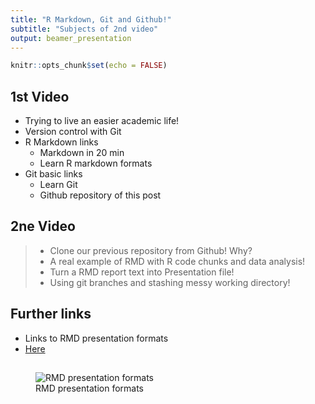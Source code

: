 ```yaml
---
title: "R Markdown, Git and Github!"
subtitle: "Subjects of 2nd video"
output: beamer_presentation
---
```


```r
knitr::opts_chunk$set(echo = FALSE)
```

## 1st Video
- Trying to live an easier academic life!
- Version control with Git
- R Markdown links
    + Markdown in 20 min
    + Learn R markdown formats
- Git basic links
    + Learn Git
    + Github repository of this post

## 2ne Video
> - Clone our previous repository from Github! Why?
> - A real example of RMD with R code chunks and data analysis!
> - Turn a RMD report text into Presentation file!
> - Using git branches and stashing messy working directory!

## Further links
- Links to RMD presentation formats
- [Here](http://rmarkdown.rstudio.com/beamer_presentation_format.html)

## {.build .smaller}
![RMD presentation formats](./Screen Shot 2018-01-20 at 12.02.06.png)
